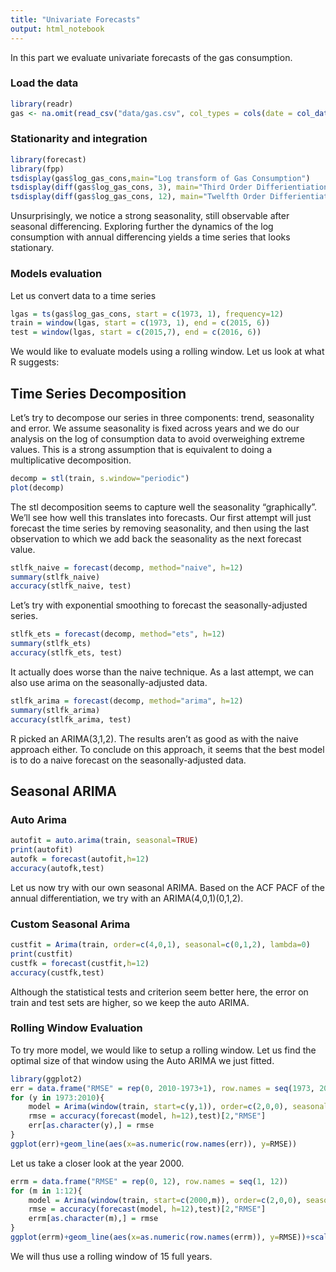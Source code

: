 ```yaml
---
title: "Univariate Forecasts"
output: html_notebook
---
```


In this part we evaluate univariate forecasts of the gas consumption.

### Load the data
```r
library(readr)
gas <- na.omit(read_csv("data/gas.csv", col_types = cols(date = col_date(format = "%Y-%m-%d"))))
```

### Stationarity and integration
```r
library(forecast)
library(fpp)
tsdisplay(gas$log_gas_cons,main="Log transform of Gas Consumption")
tsdisplay(diff(gas$log_gas_cons, 3), main="Third Order Differientiation")
tsdisplay(diff(gas$log_gas_cons, 12), main="Twelfth Order Differientiation")
```
Unsurprisingly, we notice a strong seasonality, still observable after seasonal differencing. Exploring further the dynamics of the log consumption with annual differencing yields a time series that looks stationary.

### Models evaluation
Let us convert data to a time series
```r
lgas = ts(gas$log_gas_cons, start = c(1973, 1), frequency=12)
train = window(lgas, start = c(1973, 1), end = c(2015, 6))
test = window(lgas, start = c(2015,7), end = c(2016, 6))
```

We would like to evaluate models using a rolling window. Let us look at what R suggests:

## Time Series Decomposition

Let's try to decompose our series in three components: trend, seasonality and error. We assume seasonality is fixed across years and we do our analysis on the log of consumption data to avoid overweighing extreme values. This is a strong assumption that is equivalent to doing a multiplicative decomposition.

```r
decomp = stl(train, s.window="periodic")
plot(decomp)
```

The stl decomposition seems to capture well the seasonality "graphically". We'll see how well this translates into forecasts. Our first attempt will just forecast the time series by removing seasonality, and then using the last observation to which we add back the seasonality as the next forecast value.

```r
stlfk_naive = forecast(decomp, method="naive", h=12)
summary(stlfk_naive)
accuracy(stlfk_naive, test)
```

Let's try with exponential smoothing to forecast the seasonally-adjusted series.

```r
stlfk_ets = forecast(decomp, method="ets", h=12)
summary(stlfk_ets)
accuracy(stlfk_ets, test)
```

It actually does worse than the naive technique. As a last attempt, we can also use arima on the seasonally-adjusted data.

```r
stlfk_arima = forecast(decomp, method="arima", h=12)
summary(stlfk_arima)
accuracy(stlfk_arima, test)
```

R picked an ARIMA(3,1,2). The results aren't as good as with the naive approach either. To conclude on this approach, it seems that the best model is to do a naive forecast on the seasonally-adjusted data.

## Seasonal ARIMA

### Auto Arima
```r
autofit = auto.arima(train, seasonal=TRUE)
print(autofit)
autofk = forecast(autofit,h=12)
accuracy(autofk,test)
```

Let us now try with our own seasonal ARIMA. Based on the ACF PACF of the annual differentiation, we try with an  ARIMA(4,0,1)(0,1,2).

### Custom Seasonal Arima
```r
custfit = Arima(train, order=c(4,0,1), seasonal=c(0,1,2), lambda=0)
print(custfit)
custfk = forecast(custfit,h=12)
accuracy(custfk,test)
```

Although the statistical tests and criterion seem better here, the error on train and test sets are higher, so we keep the auto ARIMA.

### Rolling Window Evaluation
To try more model, we would like to setup a rolling window. Let us find the optimal size of that window using the Auto ARIMA we just fitted.
```r
library(ggplot2)
err = data.frame("RMSE" = rep(0, 2010-1973+1), row.names = seq(1973, 2010))
for (y in 1973:2010){
    model = Arima(window(train, start=c(y,1)), order=c(2,0,0), seasonal=c(1,1,1), include.drift = TRUE)
    rmse = accuracy(forecast(model, h=12),test)[2,"RMSE"]
    err[as.character(y),] = rmse
}
ggplot(err)+geom_line(aes(x=as.numeric(row.names(err)), y=RMSE))
```

Let us take a closer look at the year 2000.

```r
errm = data.frame("RMSE" = rep(0, 12), row.names = seq(1, 12))
for (m in 1:12){
    model = Arima(window(train, start=c(2000,m)), order=c(2,0,0), seasonal=c(1,1,1), include.drift = TRUE)
    rmse = accuracy(forecast(model, h=12),test)[2,"RMSE"]
    errm[as.character(m),] = rmse
}
ggplot(errm)+geom_line(aes(x=as.numeric(row.names(errm)), y=RMSE))+scale_x_continuous(breaks=seq(1,12))
```

We will thus use a rolling window of 15 full years.


